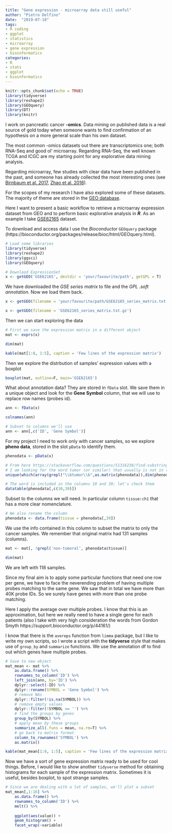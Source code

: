 ```yaml
---
title: "Gene expression - microarray data still useful"
author: "Pietro Delfino"
date:  "2019-07-18"
tags:
- R coding
- ggplot
- statistics
- microarray
- gene expression
- bioinformatics
categories:
- R
- stats
- ggplot
- bioinformatics
---
```


```r
knitr::opts_chunk$set(echo = TRUE)
library(tidyverse)
library(reshape2)
library(GEOquery)
library(DT)
library(knitr)
```

I work on pancreatic cancer **-omics**. Data mining on published data is a real source of gold today when someone wants to find confirmation of an hypothesis on a more general scale than his own dataset.

The most common -omics datasets out there are transcriptomics one; both RNA-Seq and good ol' microarray. Regarding RNA-Seq, the well known TCGA and ICGC are my starting point for any explorative data mining analysis.

Regarding microarray, few studies with clear data have been published in the past, and someone has already collected the most interesting ones (see [Birnbaum et al. 2017](https://www.ncbi.nlm.nih.gov/pmc/articles/PMC5674743/), [Zhao et al. 2018](https://www.ncbi.nlm.nih.gov/pmc/articles/PMC5975421/)).

For the scopes of my research I have also explored some of these datasets. The majority of theme are stored in the [GEO database](https://www.ncbi.nlm.nih.gov/geo/).

Here I want to present a basic workflow to retrieve a microarray expression dataset from GEO and to perform basic explorative analysis in ***R***. As an example I take [GSE62165](https://www.ncbi.nlm.nih.gov/geo/query/acc.cgi?acc=GSE62165) dataset.

To download and access data I use the *Bioconductor* `GEOquery` package (https://bioconductor.org/packages/release/bioc/html/GEOquery.html).

```r
# Load some libraries
library(tidyverse)
library(reshape2)
library(ggsci)
library(GEOquery)

# Downlaod ExpressionSet
x <- getGEO('GSE62165', destdir = 'your/favourite/path', getGPL = T)
```

We have downloaded the *GSE series matrix* to file and the *GPL .soft annotation*.
Now we load them back.

```r
x <- getGEO(filename = 'your/favourite/path/GSE62165_series_matrix.txt.gz')
```

```r
x <- getGEO(filename = 'GSE62165_series_matrix.txt.gz')
```

Then we can start exploring the data

```r
# First we save the expression matrix in a different object
mat <- exprs(x)

dim(mat)

kable(mat[1:8, 1:5], caption = 'Few lines of the expression matrix')
```

Then we explore the distrbution of samples' expression values with a boxplot

```r
boxplot(mat, outline=F, main='GSE62165')
```

What about annotation data? They are stored in `fData` slot. We save them in a unique object and look for the **Gene Symbol** column, that we will use to replace row names (probes id).

```r
ann <- fData(x)

colnames(ann)

# Subset to columns we'll use
ann <- ann[,c('ID', 'Gene Symbol')]
```

For my project I need to work only with cancer samples, so we explore **pheno data**, stored in the slot `pData` to identify them.

```r
phenodata <- pData(x)

# From here https://stackoverflow.com/questions/51316238/find-substring-in-dataframe-in-r I found I nice way to identify the position of a string in the entire dataframe; 
# I am looking for the word tumor (or similar) that usually is not in the colnames
unique(which(array(grepl("\\btumor\\b",as.matrix(phenodata)),dim(phenodata)),T)[,2])
```

```r
# The word is included in the columns 10 and 39; let's check them
datatable(phenodata[,c(10,39)])
```

Subset to the columns we will need. In particular column `tissue:ch1` that has a more clear nomenclature.

```r
# We also rename the column
phenodata <- data.frame(tissue = phenodata[,39])
```

We use the info contained in this column to subset the matrix to only the cancer samples. We remember that original matrix had 131 samples (columns).

```r
mat <- mat[, !grepl('non-tumoral', phenodata$tissue)]

dim(mat)
```

We are left with 118 samples.

Since my final aim is to apply some particular functions that need one row per gene, we have to face the neverending problem of having multiple probes matching to the same gene. We saw that in total we have more than 40K probe IDs. So we surely have genes with more than one probe matching.

Here I apply the average over multiple probes. I know that this is an approximation, but here we really need to have a single gene for each patients (also I take with very high consideration the words from Gordon Smyth https://support.bioconductor.org/p/44161/)

I know that there is the `avereps` function from `limma` package, but I like to write my own scripts, so I wrote a script with the **tidyverse** style that makes use of `group_by` and `summarize` functions. We use the annotation df to find out which genes have multiple probes.

```r
# Save to new object
mat_mean <- mat %>% 
    as.data.frame() %>% 
    rownames_to_column('ID') %>%  
    left_join(ann, by='ID') %>% 
    dplyr::select(-ID) %>% 
    dplyr::rename(SYMBOL = 'Gene Symbol') %>%
    # remove NAs
    dplyr::filter(!is.na(SYMBOL)) %>%
    # remove empty values
    dplyr::filter(!SYMBOL == '') %>%
    # find the groups by genes
    group_by(SYMBOL) %>% 
    # apply mean by these groups 
    summarize_all(.funs = mean, na.rm=T) %>%  
    # go back to matrix format
    column_to_rownames('SYMBOL') %>% 
    as.matrix()

kable(mat_mean[1:8, 1:5], caption = 'Few lines of the expression matrix with averaged probes')
```

Now we have a sort of gene expression matrix ready to be used for cool things.
Before, I would like to show another `tidyverse` method for obtaining histograms for each sample of the expression matrix. Sometimes it is useful, besides boxplot, to spot strange samples.

```r
# Since we are dealing with a lot of samples, we'll plot a subset
mat_mean[,1:16] %>% 
    as.data.frame() %>%
    rownames_to_column('ID') %>% 
    melt() %>%
    
    ggplot(aes(value)) +
    geom_histogram() +
    facet_wrap(~variable)
```















